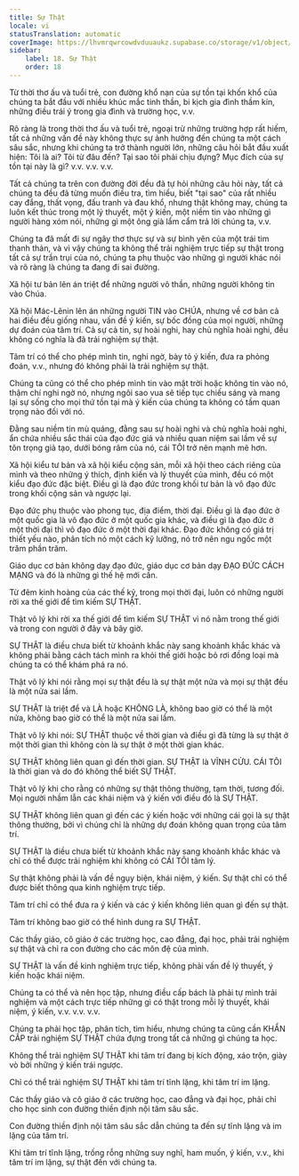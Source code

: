 ```yaml
---
title: Sự Thật
locale: vi
statusTranslation: automatic
coverImage: https://lhvmrqwrcowdvduuaukz.supabase.co/storage/v1/object/public/strapi-uploads/small_cover-educacion-fundamental.webp-2d51a7828a2b1309555be27f7e2a61a0.webp
sidebar:
    label: 18. Sự Thật
    order: 18
---
```

Từ thời thơ ấu và tuổi trẻ, con đường khổ nạn của sự tồn tại khốn khổ của chúng ta bắt đầu với nhiều khúc mắc tinh thần, bi kịch gia đình thầm kín, những điều trái ý trong gia đình và trường học, v.v.

Rõ ràng là trong thời thơ ấu và tuổi trẻ, ngoại trừ những trường hợp rất hiếm, tất cả những vấn đề này không thực sự ảnh hưởng đến chúng ta một cách sâu sắc, nhưng khi chúng ta trở thành người lớn, những câu hỏi bắt đầu xuất hiện: Tôi là ai? Tôi từ đâu đến? Tại sao tôi phải chịu đựng? Mục đích của sự tồn tại này là gì? v.v. v.v. v.v.

Tất cả chúng ta trên con đường đời đều đã tự hỏi những câu hỏi này, tất cả chúng ta đều đã từng muốn điều tra, tìm hiểu, biết "tại sao" của rất nhiều cay đắng, thất vọng, đấu tranh và đau khổ, nhưng thật không may, chúng ta luôn kết thúc trong một lý thuyết, một ý kiến, một niềm tin vào những gì người hàng xóm nói, những gì một ông già lẩm cẩm trả lời chúng ta, v.v.

Chúng ta đã mất đi sự ngây thơ thực sự và sự bình yên của một trái tim thanh thản, và vì vậy chúng ta không thể trải nghiệm trực tiếp sự thật trong tất cả sự trần trụi của nó, chúng ta phụ thuộc vào những gì người khác nói và rõ ràng là chúng ta đang đi sai đường.

Xã hội tư bản lên án triệt để những người vô thần, những người không tin vào Chúa.

Xã hội Mác-Lênin lên án những người TIN vào CHÚA, nhưng về cơ bản cả hai điều đều giống nhau, vấn đề ý kiến, sự bốc đồng của mọi người, những dự đoán của tâm trí. Cả sự cả tin, sự hoài nghi, hay chủ nghĩa hoài nghi, đều không có nghĩa là đã trải nghiệm sự thật.

Tâm trí có thể cho phép mình tin, nghi ngờ, bày tỏ ý kiến, đưa ra phỏng đoán, v.v., nhưng đó không phải là trải nghiệm sự thật.

Chúng ta cũng có thể cho phép mình tin vào mặt trời hoặc không tin vào nó, thậm chí nghi ngờ nó, nhưng ngôi sao vua sẽ tiếp tục chiếu sáng và mang lại sự sống cho mọi thứ tồn tại mà ý kiến của chúng ta không có tầm quan trọng nào đối với nó.

Đằng sau niềm tin mù quáng, đằng sau sự hoài nghi và chủ nghĩa hoài nghi, ẩn chứa nhiều sắc thái của đạo đức giả và nhiều quan niệm sai lầm về sự tôn trọng giả tạo, dưới bóng râm của nó, cái TÔI trở nên mạnh mẽ hơn.

Xã hội kiểu tư bản và xã hội kiểu cộng sản, mỗi xã hội theo cách riêng của mình và theo những ý thích, định kiến và lý thuyết của mình, đều có một kiểu đạo đức đặc biệt. Điều gì là đạo đức trong khối tư bản là vô đạo đức trong khối cộng sản và ngược lại.

Đạo đức phụ thuộc vào phong tục, địa điểm, thời đại. Điều gì là đạo đức ở một quốc gia là vô đạo đức ở một quốc gia khác, và điều gì là đạo đức ở một thời đại thì vô đạo đức ở một thời đại khác. Đạo đức không có giá trị thiết yếu nào, phân tích nó một cách kỹ lưỡng, nó trở nên ngu ngốc một trăm phần trăm.

Giáo dục cơ bản không dạy đạo đức, giáo dục cơ bản dạy ĐẠO ĐỨC CÁCH MẠNG và đó là những gì thế hệ mới cần.

Từ đêm kinh hoàng của các thế kỷ, trong mọi thời đại, luôn có những người rời xa thế giới để tìm kiếm SỰ THẬT.

Thật vô lý khi rời xa thế giới để tìm kiếm SỰ THẬT vì nó nằm trong thế giới và trong con người ở đây và bây giờ.

SỰ THẬT là điều chưa biết từ khoảnh khắc này sang khoảnh khắc khác và không phải bằng cách tách mình ra khỏi thế giới hoặc bỏ rơi đồng loại mà chúng ta có thể khám phá ra nó.

Thật vô lý khi nói rằng mọi sự thật đều là sự thật một nửa và mọi sự thật đều là một nửa sai lầm.

SỰ THẬT là triệt để và LÀ hoặc KHÔNG LÀ, không bao giờ có thể là một nửa, không bao giờ có thể là một nửa sai lầm.

Thật vô lý khi nói: SỰ THẬT thuộc về thời gian và điều gì đã từng là sự thật ở một thời gian thì không còn là sự thật ở một thời gian khác.

SỰ THẬT không liên quan gì đến thời gian. SỰ THẬT là VĨNH CỬU. CÁI TÔI là thời gian và do đó không thể biết SỰ THẬT.

Thật vô lý khi cho rằng có những sự thật thông thường, tạm thời, tương đối. Mọi người nhầm lẫn các khái niệm và ý kiến với điều đó là SỰ THẬT.

SỰ THẬT không liên quan gì đến các ý kiến hoặc với những cái gọi là sự thật thông thường, bởi vì chúng chỉ là những dự đoán không quan trọng của tâm trí.

SỰ THẬT là điều chưa biết từ khoảnh khắc này sang khoảnh khắc khác và chỉ có thể được trải nghiệm khi không có CÁI TÔI tâm lý.

Sự thật không phải là vấn đề ngụy biện, khái niệm, ý kiến. Sự thật chỉ có thể được biết thông qua kinh nghiệm trực tiếp.

Tâm trí chỉ có thể đưa ra ý kiến và các ý kiến không liên quan gì đến sự thật.

Tâm trí không bao giờ có thể hình dung ra SỰ THẬT.

Các thầy giáo, cô giáo ở các trường học, cao đẳng, đại học, phải trải nghiệm sự thật và chỉ ra con đường cho các môn đệ của mình.

SỰ THẬT là vấn đề kinh nghiệm trực tiếp, không phải vấn đề lý thuyết, ý kiến hoặc khái niệm.

Chúng ta có thể và nên học tập, nhưng điều cấp bách là phải tự mình trải nghiệm và một cách trực tiếp những gì có thật trong mỗi lý thuyết, khái niệm, ý kiến, v.v. v.v. v.v.

Chúng ta phải học tập, phân tích, tìm hiểu, nhưng chúng ta cũng cần KHẨN CẤP trải nghiệm SỰ THẬT chứa đựng trong tất cả những gì chúng ta học.

Không thể trải nghiệm SỰ THẬT khi tâm trí đang bị kích động, xáo trộn, giày vò bởi những ý kiến trái ngược.

Chỉ có thể trải nghiệm SỰ THẬT khi tâm trí tĩnh lặng, khi tâm trí im lặng.

Các thầy giáo và cô giáo ở các trường học, cao đẳng và đại học, phải chỉ cho học sinh con đường thiền định nội tâm sâu sắc.

Con đường thiền định nội tâm sâu sắc dẫn chúng ta đến sự tĩnh lặng và im lặng của tâm trí.

Khi tâm trí tĩnh lặng, trống rỗng những suy nghĩ, ham muốn, ý kiến, v.v., khi tâm trí im lặng, sự thật đến với chúng ta.

